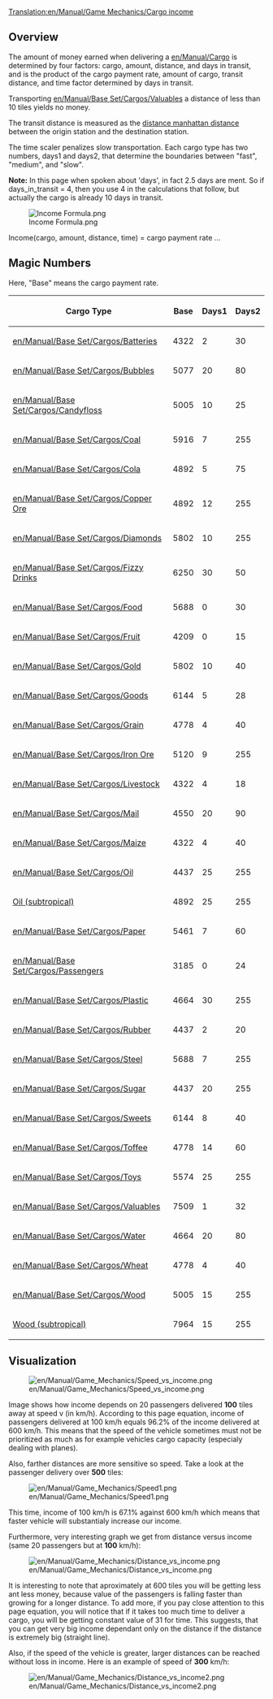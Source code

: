 [[Translation:en/Manual/Game Mechanics/Cargo income]]
==Overview==

The amount of money earned when delivering a [[en/Manual/Cargo]] is determined by four factors: cargo, amount, distance, and days in transit, and is the product of the cargo payment rate, amount of cargo, transit distance, and time factor determined by days in transit.

Transporting [[en/Manual/Base Set/Cargos/Valuables]] a distance of less than 10 tiles yields no money.

The transit distance is measured as the [https://www.wikipedia.org/wiki/Manhattan distance manhattan distance] between the origin station and the destination station.

The time scaler penalizes slow transportation. Each cargo type has two numbers, days1 and days2, that determine the boundaries between "fast", "medium", and "slow".

'''Note:''' In this page when spoken about 'days', in fact 2.5 days are ment. So if days_in_transit = 4, then you use 4 in the calculations that follow, but actually the cargo is already 10 days in transit.

<!--
<math>
I(c,a,d,t)=c_\mathrm{Base} \cdot a \cdot d \cdot \max\left(31,
\begin{cases}
255 & t \le c_\mathrm{Days1} \\
255 - (t-c_\mathrm{Days1}) & c_\mathrm{Days1} < t \le c_\mathrm{Days1} + c_\mathrm{Days2} \\
255 - 2(t-c_\mathrm{Days1}) + c_\mathrm{Days2} & t > c_\mathrm{Days1} + c_\mathrm{Days2} 
\end{cases}\right)\cdot\frac{1}{2^{21}}
</math>
-->

[[File:en/Manual/Game Mechanics/Income Formula.png|Income Formula.png]]

Income(cargo, amount, distance, time) = cargo payment rate ...

==Magic Numbers==

Here, "Base" means the cargo payment rate.

{| class="wikitable sortable" style="text-align:right"
! Cargo Type !! Base !! Days1 !! Days2
|-
|[[en/Manual/Base Set/Cargos/Batteries]]||4322||2||30
|-
|[[en/Manual/Base Set/Cargos/Bubbles]]||5077||20||80
|-
|[[en/Manual/Base Set/Cargos/Candyfloss]]||5005||10||25
|-
|[[en/Manual/Base Set/Cargos/Coal]]||5916||7||255
|-
|[[en/Manual/Base Set/Cargos/Cola]]||4892||5||75
|-
|[[en/Manual/Base Set/Cargos/Copper Ore]]||4892||12||255
|-
|[[en/Manual/Base Set/Cargos/Diamonds]]||5802||10||255
|-
|[[en/Manual/Base Set/Cargos/Fizzy Drinks]]||6250||30||50
|-
|[[en/Manual/Base Set/Cargos/Food]]||5688||0||30
|-
|[[en/Manual/Base Set/Cargos/Fruit]]||4209||0||15
|-
|[[en/Manual/Base Set/Cargos/Gold]]||5802||10||40
|-
|[[en/Manual/Base Set/Cargos/Goods]]||6144||5||28
|-
|[[en/Manual/Base Set/Cargos/Grain]]||4778||4||40
|-
|[[en/Manual/Base Set/Cargos/Iron Ore]]||5120||9||255
|-
|[[en/Manual/Base Set/Cargos/Livestock]]||4322||4||18
|-
|[[en/Manual/Base Set/Cargos/Mail]]||4550||20||90
|-
|[[en/Manual/Base Set/Cargos/Maize]]||4322||4||40
|-
|[[en/Manual/Base Set/Cargos/Oil]]||4437||25||255
|-
|[[en/Manual/Base Set/Cargos/Oil|Oil (subtropical)]]||4892||25||255
|-
|[[en/Manual/Base Set/Cargos/Paper]]||5461||7||60
|-
|[[en/Manual/Base Set/Cargos/Passengers]]||3185||0||24
|-
|[[en/Manual/Base Set/Cargos/Plastic]]||4664||30||255
|-
|[[en/Manual/Base Set/Cargos/Rubber]]||4437||2||20
|-
|[[en/Manual/Base Set/Cargos/Steel]]||5688||7||255
|-
|[[en/Manual/Base Set/Cargos/Sugar]]||4437||20||255
|-
|[[en/Manual/Base Set/Cargos/Sweets]]||6144||8||40
|-
|[[en/Manual/Base Set/Cargos/Toffee]]||4778||14||60
|-
|[[en/Manual/Base Set/Cargos/Toys]]||5574||25||255
|-
|[[en/Manual/Base Set/Cargos/Valuables]]||7509||1||32
|-
|[[en/Manual/Base Set/Cargos/Water]]||4664||20||80
|-
|[[en/Manual/Base Set/Cargos/Wheat]]||4778||4||40
|-
|[[en/Manual/Base Set/Cargos/Wood]]||5005||15||255
|-
|[[en/Manual/Base Set/Cargos/Wood|Wood (subtropical)]]||7964||15||255
|}

==Visualization==

[[File:en/Manual/Game Mechanics/Speed vs income.png]]

Image shows how income depends on 20 passengers delivered '''100''' tiles away at speed v (in km/h). According to this page equation, income of passengers delivered at 100 km/h equals 96.2% of the income delivered at 600 km/h. This means that the speed of the vehicle sometimes must not be prioritized as much as for example vehicles cargo capacity (especialy dealing with planes).

Also, farther distances are more sensitive so speed. Take a look at the passenger delivery over '''500''' tiles:

[[File:en/Manual/Game Mechanics/Speed1.png]]

This time, income of 100 km/h is 67.1% against 600 km/h which means that faster vehicle will substantialy increase our income.

Furthermore, very interesting graph we get from distance versus income (same 20 passengers but at '''100''' km/h):

[[File:en/Manual/Game Mechanics/Distance vs income.png]]

It is interesting to note that aproximately at 600 tiles you will be getting less ant less money, because value of the passengers is falling faster than growing for a longer distance. To add more, if you pay close attention to this page equation, you will notice that if it takes too much time to deliver a cargo, you will be getting constant value of 31 for time. This suggests, that you can get very big income dependant only on the distance if the distance is extremely big (straight line).

Also, if the speed of the vehicle is greater, larger distances can be reached without loss in income. Here is an example of speed of '''300''' km/h:

[[File:en/Manual/Game Mechanics/Distance vs income2.png]]